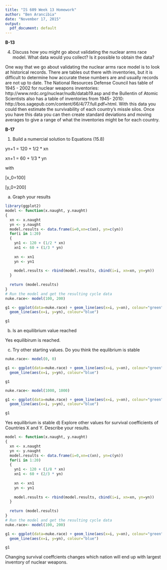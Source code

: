 ```yaml
---
title: "IS 609 Week 13 Homework"
author: "Ben Arancibia"
date: "November 17, 2015"
output:
  pdf_document: default
---
```


__B-13__

4) Discuss how you might go about validating the nuclear arms race model. What data would you collect? Is it possible to obtain the data?

One way that we go about validating the nuclear arms race model is to look at historical records. There are tables out there with inventories, but it is difficult to determine how accurate these numbers are and usually records are not up to date. The National Resources Defense Council has table of 1945 - 2002 for nuclear weapons inventories: http://www.nrdc.org/nuclear/nudb/datab19.asp and the Bullentin of Atomic Scientists also has a table of inventories from 1945- 2010: http://bos.sagepub.com/content/66/4/77.full.pdf+html. With this data you could then estimate the survivability of each country's missle silos. Once you have this data you can then create standard deviations and moving averages to give a range of what the inventories might be for each country. 


__B-17__

1) Build a numercial solution to Equations (15.8)

yn+1 = 120 + 1/2 * xn

xn+1 = 60 + 1/3 * yn

with

[x_0=100]

[y_0=200]

a) Graph your results

```r

library(ggplot2)
model <- function(x.naught, y.naught)
{
  xn <- x.naught
  yn <- y.naught
  model.results <- data.frame(i=0,xn=c(xn), yn=c(yn))
  for(i in 1:20)
  {
    yn1 <- 120 + (1/2 * xn)
    xn1 <- 60 + (1/3 * yn)
    
    xn <- xn1
    yn <- yn1
    
    model.results <- rbind(model.results, cbind(i=i, xn=xn, yn=yn))
  }
  
  return (model.results)
}
# Run the model and get the resulting cycle data
nuke.race<- model(100, 200)

g1 <- ggplot(data=nuke.race) + geom_line(aes(x=i, y=xn), colour="green") + 
  geom_line(aes(x=i, y=yn), colour="blue")

g1
```

b) Is an equilibrium value reached

Yes equilibirum is reached.

c) Try other starting values. Do you think the equlibrium is stable

```r
nuke.race<- model(0, 0)

g1 <- ggplot(data=nuke.race) + geom_line(aes(x=i, y=xn), colour="green") + 
  geom_line(aes(x=i, y=yn), colour="blue")

g1

nuke.race<- model(1000, 1000)

g1 <- ggplot(data=nuke.race) + geom_line(aes(x=i, y=xn), colour="green") + 
  geom_line(aes(x=i, y=yn), colour="blue")

g1

```

Yes equilibrium is stable
d) Explore other values for survival coefficients of Countries X and Y. Describe your results.

```r
model <- function(x.naught, y.naught)
{
  xn <- x.naught
  yn <- y.naught
  model.results <- data.frame(i=0,xn=c(xn), yn=c(yn))
  for(i in 1:20)
  {
    yn1 <- 120 + (1/8 * xn)
    xn1 <- 60 + (2/3 * yn)
    
    xn <- xn1
    yn <- yn1
    
    model.results <- rbind(model.results, cbind(i=i, xn=xn, yn=yn))
  }
  
  return (model.results)
}
# Run the model and get the resulting cycle data
nuke.race<- model(100, 200)

g1 <- ggplot(data=nuke.race) + geom_line(aes(x=i, y=xn), colour="green") + 
  geom_line(aes(x=i, y=yn), colour="blue")

g1

```

Changing survival coeffcients changes which nation will end up with largest inventory of nuclear weapons. 
